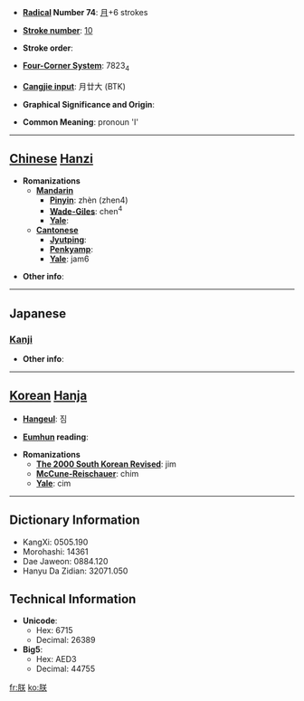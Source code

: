 * '''[[Wiktionary:Chinese radical index| Radical]] Number 74''': [[Wiktionary:Chinese radical index 月|月]]+6 strokes

* '''[[Wiktionary:Chinese total strokes index|Stroke number]]''': [[Wiktionary:Chinese total strokes index 10|10]]

* '''Stroke order''': 

* '''[[Wiktionary:Chinese four corner index|Four-Corner System]]''': 7823<sub>4</sub>

* '''[[Wiktionary:Chinese Cangjie index|Cangjie input]]''': 月廿大 (BTK)

* '''Graphical Significance and Origin''': 

* '''Common Meaning''': pronoun 'I'

----

== [[Chinese]] [[Hanzi]] ==

* '''Romanizations'''
** '''[[Mandarin]]'''
*** '''[[Pinyin]]''': zhèn (zhen4)
*** '''[[Wade-Giles]]''': chen<sup>4</sup>
*** '''[[Yale]]''': 
** '''[[Cantonese]]'''
*** '''[[Jyutping]]''':
*** '''[[Penkyamp]]''': 
*** '''[[Yale]]''': jam6

* '''Other info''': 

----

==Japanese==
===[[Kanji]]===
{{kanji|on readings=[[ちん]] (chin), [[じん]] (jin), [[ちむ]] (chimu), [[ぢむ]] (jimu)
|kun readings=[[われ]] (ware), [[わが]] (waga),　[[きざし]] (kizashi)
}}

* '''Other info''':  

----

== [[Korean]] [[Hanja]] ==

* '''[[Hangeul]]''': 짐

* '''[[Eumhun]] reading''': 

* '''Romanizations'''
** '''[[The 2000 South Korean Revised Romanization|The 2000 South Korean Revised]]''': jim
** '''[[McCune-Reischauer]]''': chim
** '''[[Yale]]''': cim

----

== Dictionary Information ==

* KangXi: 0505.190
* Morohashi: 14361
* Dae Jaweon: 0884.120
* Hanyu Da Zidian: 32071.050

== Technical Information ==

* '''Unicode''':
** Hex: 6715
** Decimal: 26389
* '''Big5''':
** Hex: AED3
** Decimal: 44755

[[fr:朕]]
[[ko:朕]]